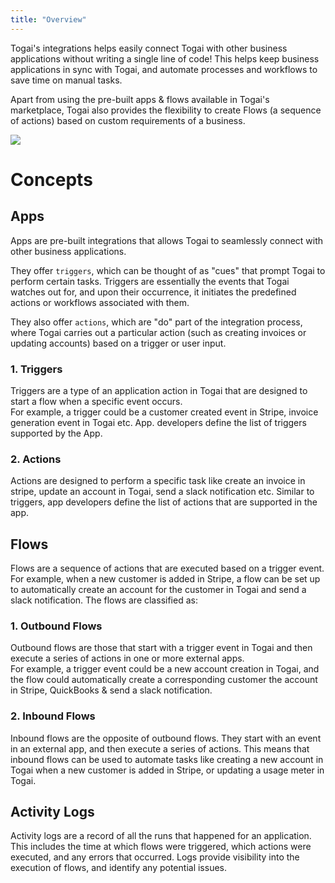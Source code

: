```yaml
---
title: "Overview"
---
```


Togai's integrations helps easily connect Togai with other business applications without writing a single line of code! This helps keep business applications in sync with Togai, and automate processes and workflows to save time on manual tasks.

Apart from using the pre-built apps & flows available in Togai's marketplace, Togai also provides the flexibility to create Flows (a sequence of actions) based on custom requirements of a business.

<Frame caption="Billing orchestrator / workflow manager">
  <img src="/docs/images/workflow-apps.png" />
</Frame>

# Concepts

## Apps

Apps are pre-built integrations that allows Togai to seamlessly connect with other business applications.

They offer `triggers`, which can be thought of as "cues" that prompt Togai to perform certain tasks. Triggers are essentially the events that Togai watches out for, and upon their occurrence, it initiates the predefined actions or workflows associated with them. 

They also offer `actions`, which are "do" part of the integration process, where Togai carries out a particular action (such as creating invoices or updating accounts) based on a trigger or user input.

### 1. Triggers  
Triggers are a type of an application action in Togai that are designed to start a flow when a specific event occurs.  
For example, a trigger could be a customer created event in Stripe, invoice generation event in Togai etc. App. developers define the list of triggers supported by the App.

### 2. Actions  
Actions are designed to perform a specific task like create an invoice in stripe, update an account in Togai, send a slack notification etc. Similar to triggers, app developers define the list of actions that are supported in the app.

## Flows

Flows are a sequence of actions that are executed based on a trigger event.  
For example, when a new customer is added in Stripe, a flow can be set up to automatically create an account for the customer in Togai and send a slack notification. The flows are classified as:

### 1. Outbound Flows  
Outbound flows are those that start with a trigger event in Togai and then execute a series of actions in one or more external apps.  
For example, a trigger event could be a new account creation in Togai, and the flow could automatically create a corresponding customer the account in Stripe, QuickBooks & send a slack notification.

### 2. Inbound Flows  
Inbound flows are the opposite of outbound flows. They start with an event in an external app, and then execute a series of actions. This means that inbound flows can be used to automate tasks like creating a new account in Togai when a new customer is added in Stripe, or updating a usage meter in Togai.

## Activity Logs

Activity logs are a record of all the runs that happened for an application. This includes the time at which flows were triggered, which actions were executed, and any errors that occurred. Logs provide visibility into the execution of flows, and identify any potential issues.